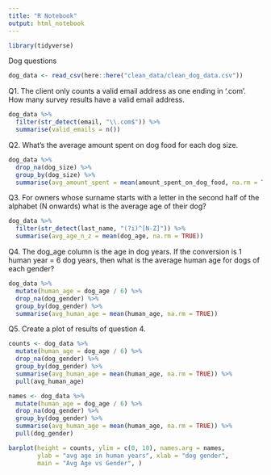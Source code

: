 ```yaml
---
title: "R Notebook"
output: html_notebook
---
```


```r
library(tidyverse)
```


Dog questions

```r
dog_data <- read_csv(here::here("clean_data/clean_dog_data.csv"))
```


Q1. The client only counts a valid email address as one ending in ‘.com’. How many survey results have a valid email address.

```r
dog_data %>% 
  filter(str_detect(email, "\\.com$")) %>% 
  summarise(valid_emails = n())
```


Q2. What’s the average amount spent on dog food for each dog size.

```r
dog_data %>% 
  drop_na(dog_size) %>% 
  group_by(dog_size) %>% 
  summarise(avg_amount_spent = mean(amount_spent_on_dog_food, na.rm = TRUE))
```


Q3. For owners whose surname starts with a letter in the second half of the alphabet (N onwards) what is the average age of their dog?

```r
dog_data %>% 
  filter(str_detect(last_name, "(?i)^[N-Z]")) %>% 
  summarise(avg_age_n_z = mean(dog_age, na.rm = TRUE))
```


Q4. The dog_age column is the age in dog years. If the conversion is 1 human year = 6 dog years, then what is the average human age for dogs of each gender?

```r
dog_data %>% 
  mutate(human_age = dog_age / 6) %>%
  drop_na(dog_gender) %>% 
  group_by(dog_gender) %>% 
  summarise(avg_human_age = mean(human_age, na.rm = TRUE))
```


Q5. Create a plot of results of question 4.

```r
counts <- dog_data %>% 
  mutate(human_age = dog_age / 6) %>%
  drop_na(dog_gender) %>% 
  group_by(dog_gender) %>% 
  summarise(avg_human_age = mean(human_age, na.rm = TRUE)) %>% 
  pull(avg_human_age)

names <- dog_data %>% 
  mutate(human_age = dog_age / 6) %>%
  drop_na(dog_gender) %>% 
  group_by(dog_gender) %>% 
  summarise(avg_human_age = mean(human_age, na.rm = TRUE)) %>% 
  pull(dog_gender)

barplot(height = counts, ylim = c(0, 10), names.arg = names, 
        ylab = "avg age in human years", xlab = "dog gender",
        main = "Avg Age vs Gender", )

```

















